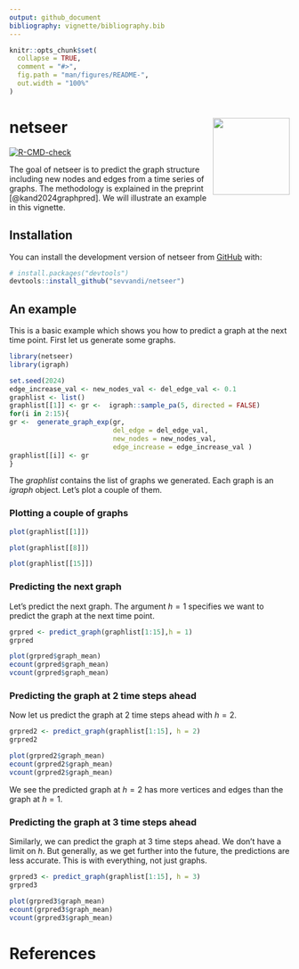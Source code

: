 ```yaml
---
output: github_document
bibliography: vignette/bibliography.bib
---
```


<!-- README.md is generated from README.Rmd. Please edit that file -->

```r
knitr::opts_chunk$set(
  collapse = TRUE,
  comment = "#>",
  fig.path = "man/figures/README-",
  out.width = "100%"
)
```

# netseer <img src="man/figures/logo.png" align="right" height="138" />
<!-- badges: start -->
[![R-CMD-check](https://github.com/sevvandi/netseer/actions/workflows/R-CMD-check.yaml/badge.svg)](https://github.com/sevvandi/netseer/actions/workflows/R-CMD-check.yaml)
<!-- badges: end -->

The goal of netseer is to predict the graph structure including new nodes and edges from a time series of graphs. The methodology is explained in the preprint  [@kand2024graphpred]. We will illustrate an example in this vignette. 

## Installation

You can install the development version of netseer from [GitHub](https://github.com/) with:

``` r
# install.packages("devtools")
devtools::install_github("sevvandi/netseer")
```

## An example

This is a basic example which shows you how to predict a graph at the next time point. First let us generate some graphs. 

```r
library(netseer)
library(igraph)

set.seed(2024)
edge_increase_val <- new_nodes_val <- del_edge_val <- 0.1
graphlist <- list()
graphlist[[1]] <- gr <-  igraph::sample_pa(5, directed = FALSE)
for(i in 2:15){
gr <-  generate_graph_exp(gr,
                          del_edge = del_edge_val,
                          new_nodes = new_nodes_val,
                          edge_increase = edge_increase_val )
graphlist[[i]] <- gr
}
```

The *graphlist* contains the list of graphs we generated. Each graph is an *igraph* object.  Let's plot a couple of them. 

### Plotting a couple of graphs

```r
plot(graphlist[[1]])

plot(graphlist[[8]])

plot(graphlist[[15]])
```
### Predicting the next graph 

Let's predict the next graph. The argument $h = 1$ specifies we want to predict the graph at the next time point. 
```r
grpred <- predict_graph(graphlist[1:15],h = 1)
grpred

plot(grpred$graph_mean)
ecount(grpred$graph_mean)
vcount(grpred$graph_mean)
```
### Predicting the graph at 2 time steps ahead
Now let us predict the graph at 2 time steps ahead with $h=2$.
```r
grpred2 <- predict_graph(graphlist[1:15], h = 2)
grpred2

plot(grpred2$graph_mean)
ecount(grpred2$graph_mean)
vcount(grpred2$graph_mean)
```
We see the predicted graph at $h=2$ has more vertices and edges than the graph at $h=1$.  

### Predicting the graph at 3 time steps ahead
Similarly, we can predict the graph at 3 time steps ahead. We don't have a limit on $h$. But generally, as we get further into the future, the predictions are less accurate. This is with everything, not just graphs. 

```r
grpred3 <- predict_graph(graphlist[1:15], h = 3)
grpred3

plot(grpred3$graph_mean)
ecount(grpred3$graph_mean)
vcount(grpred3$graph_mean)
```

# References
